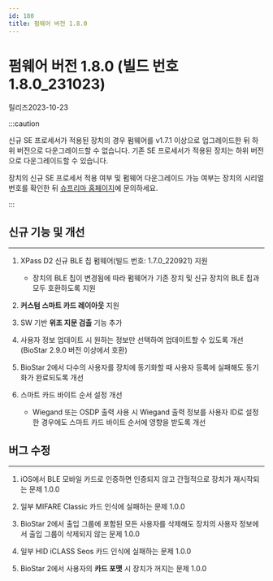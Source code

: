 ```yaml
---
id: 180
title: 펌웨어 버전 1.8.0
---
```


# 펌웨어 버전 1.8.0 (빌드 번호 1.8.0_231023)

릴리즈<Separator/>2023-10-23

:::caution

신규 SE 프로세서가 적용된 장치의 경우 펌웨어를 v1.7.1 이상으로 업그레이드한 뒤 하위 버전으로 다운그레이드할 수 없습니다. 기존 SE 프로세서가 적용된 장치는 하위 버전으로 다운그레이드할 수 있습니다.

장치의 신규 SE 프로세서 적용 여부 및 펌웨어 다운그레이드 가능 여부는 장치의 시리얼 번호를 확인한 뒤 [슈프리마 홈페이지](https://supremainc.com)에 문의하세요.

:::

## 신규 기능 및 개선

---

1. XPass D2 신규 BLE 칩 펌웨어(빌드 번호: 1.7.0_220921) 지원

    - 장치의 BLE 칩이 변경됨에 따라 펌웨어가 기존 장치 및 신규 장치의 BLE 칩과 모두 호환하도록 지원

1. **커스텀 스마트 카드 레이아웃** 지원

1. SW 기반 **위조 지문 검출** 기능 추가

1. 사용자 정보 업데이트 시 원하는 정보만 선택하여 업데이트할 수 있도록 개선 (BioStar 2.9.0 버전 이상에서 호환)

1. BioStar 2에서 다수의 사용자를 장치에 동기화할 때 사용자 등록에 실패해도 동기화가 완료되도록 개선

1. 스마트 카드 바이트 순서 설정 개선

    - Wiegand 또는 OSDP 출력 사용 시 Wiegand 출력 정보를 사용자 ID로 설정한 경우에도 스마트 카드 바이트 순서에 영향을 받도록 개선

## 버그 수정

---

<BugLists>

1. iOS에서 BLE 모바일 카드로 인증하면 인증되지 않고 간헐적으로 장치가 재시작되는 문제 <Badge>1.0.0</Badge>

1. 일부 MIFARE Classic 카드 인식에 실패하는 문제 <Badge>1.0.0</Badge>

1. BioStar 2에서 출입 그룹에 포함된 모든 사용자를 삭제해도 장치의 사용자 정보에서 출입 그룹이 삭제되지 않는 문제 <Badge>1.0.0</Badge>

1. 일부 HID iCLASS Seos 카드 인식에 실패하는 문제 <Badge>1.0.0</Badge>

1. BioStar 2에서 사용자의 **카드 포맷** 시 장치가 꺼지는 문제 <Badge>1.0.0</Badge>

</BugLists>